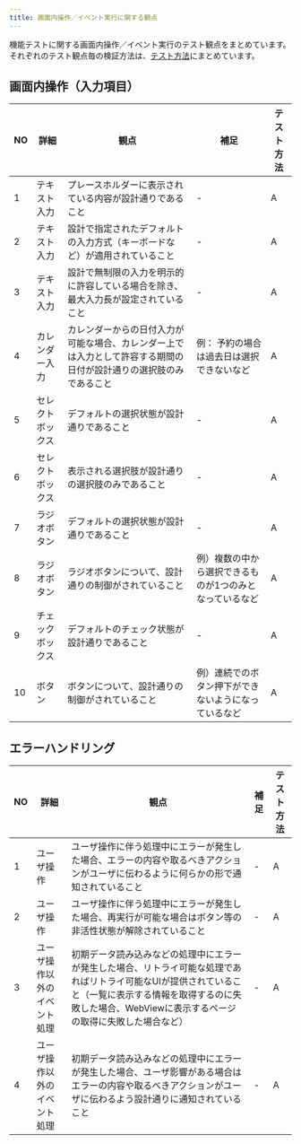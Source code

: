 ```yaml
---
title: 画面内操作／イベント実行に関する観点
---
```


機能テストに関する画面内操作／イベント実行のテスト観点をまとめています。
それぞれのテスト観点毎の検証方法は、[テスト方法](../functional-testing.mdx#テスト方法)にまとめています。

## 画面内操作（入力項目）

| NO | 詳細 | 観点 | 補足 | テスト方法 |
| --- | --- | --- | --- | --- |
| 1 | テキスト入力 | プレースホルダーに表示されている内容が設計通りであること | - | A |
| 2 | テキスト入力 | 設計で指定されたデフォルトの入力方式（キーボードなど）が適用されていること | - | A |
| 3 | テキスト入力 | 設計で無制限の入力を明示的に許容している場合を除き、最大入力長が設定されていること | - | A |
| 4 | カレンダー入力 | カレンダーからの日付入力が可能な場合、カレンダー上では入力として許容する期間の日付が設計通りの選択肢のみであること | 例： 予約の場合は過去日は選択できないなど | A |
| 5 | セレクトボックス | デフォルトの選択状態が設計通りであること | - | A |
| 6 | セレクトボックス | 表示される選択肢が設計通りの選択肢のみであること | - | A |
| 7 | ラジオボタン | デフォルトの選択状態が設計通りであること | - | A |
| 8 | ラジオボタン | ラジオボタンについて、設計通りの制御がされていること | 例）複数の中から選択できるものが1つのみとなっているなど | A |
| 9 | チェックボックス | デフォルトのチェック状態が設計通りであること | - | A |
| 10 | ボタン | ボタンについて、設計通りの制御がされていること | 例）連続でのボタン押下ができないようになっているなど | A |

## エラーハンドリング

| NO | 詳細 | 観点 | 補足 | テスト方法 |
| --- | --- | --- | --- | --- |
| 1 | ユーザ操作 | ユーザ操作に伴う処理中にエラーが発生した場合、エラーの内容や取るべきアクションがユーザに伝わるように何らかの形で通知されていること | - | A |
| 2 | ユーザ操作 | ユーザ操作に伴う処理中にエラーが発生した場合、再実行が可能な場合はボタン等の非活性状態が解除されていること | - | A |
| 3 | ユーザ操作以外のイベント処理 | 初期データ読み込みなどの処理中にエラーが発生した場合、リトライ可能な処理であればリトライ可能なUIが提供されていること（一覧に表示する情報を取得するのに失敗した場合、WebViewに表示するページの取得に失敗した場合など） | - | A |
| 4 | ユーザ操作以外のイベント処理 | 初期データ読み込みなどの処理中にエラーが発生した場合、ユーザ影響がある場合はエラーの内容や取るべきアクションがユーザに伝わるよう設計通りに通知されていること | - | A |
